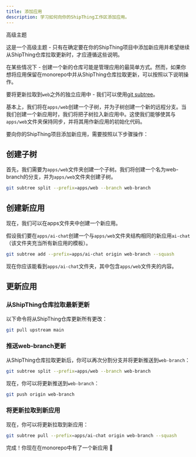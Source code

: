 ```yaml
---
title: 添加应用
description: 学习如何向你的ShipThing工作区添加应用。
---
```

<Warning>
高级主题

这是一个高级主题 - 只有在确定要在你的ShipThing项目中添加新应用并希望继续从ShipThing仓库拉取更新时，才应遵循这些说明。
</Warning>

在某些情况下 - 创建一个新的仓库可能是管理应用的最简单方式。然而，如果你想将应用保留在monorepo中并从ShipThing仓库拉取更新，可以按照以下说明操作。

要将更新拉取到`web`之外的独立应用中 - 我们可以使用[git subtree](https://github.com/git-subtree/git-subtree)。

基本上，我们将在`apps/web`创建一个子树，并为子树创建一个新的远程分支。当我们创建一个新应用时，我们将把子树拉入新应用中。这使我们能够使其与`apps/web`文件夹保持同步，并将其用作新应用的初始化代码。

要向你的ShipThing项目添加新应用，需要按照以下步骤操作：

## 创建子树
首先，我们需要为`apps/web`文件夹创建一个子树。我们将创建一个名为web-branch的分支，并为`apps/web`文件夹创建子树。

```sh
git subtree split --prefix=apps/web --branch web-branch
```

## 创建新应用

现在，我们可以在apps文件夹中创建一个新应用。

假设我们要在`apps/ai-chat`创建一个与`apps/web`文件夹结构相同的新应用`ai-chat`（该文件夹充当所有新应用的模板）。

```sh
git subtree add --prefix=apps/ai-chat origin web-branch --squash
```

现在你应该能看到`apps/ai-chat`文件夹，其中包含`apps/web`文件夹的内容。

## 更新应用

### 从ShipThing仓库拉取最新更新

以下命令将从ShipThing仓库更新所有更改：

```sh
git pull upstream main
```

### 推送web-branch更新

从ShipThing仓库拉取更新后，你可以再次分割分支并将更新推送到`web-branch`：

```sh
git subtree split --prefix=apps/web --branch web-branch
```

现在，你可以将更新推送到`web-branch`：

```sh
git push origin web-branch
```

### 将更新拉取到新应用

现在，你可以将更新拉取到新应用：

```sh
git subtree pull --prefix=apps/ai-chat origin web-branch --squash
```

完成！你现在在monorepo中有了一个新应用 🎉